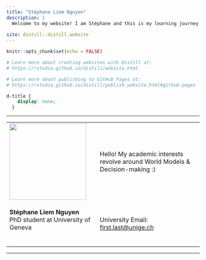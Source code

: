 ```yaml
---
title: "Stéphane Liem Nguyen"
description: |
  Welcome to my website! I am Stéphane and this is my learning journey.
   
site: distill::distill_website
---
```


```r
knitr::opts_chunk$set(echo = FALSE)

# Learn more about creating websites with Distill at:
# https://rstudio.github.io/distill/website.html

# Learn more about publishing to GitHub Pages at:
# https://rstudio.github.io/distill/publish_website.html#github-pages

```

```css
d-title {
    display: none;
  }
```

---


<!---  <img src="images/profile.jpeg" alt="Profile Picture" class="profile-picture"> --->

<table>
<tr>
<td>
<img align="left" src="static/images/profile-circle.png" width="200">
</td>
<td>
Hello! My academic interests revolve around World Models & Decision-making :)
</td>
</tr>
<tr>
<td>
<p class="small">
**Stéphane Liem Nguyen**<br>
PhD student at University of Geneva<br>
<!---Email--->
  <a href="mailto:stephaneliem.nguyen@gmail.com" target="_blank" rel="noopener noreferrer"><i class="fa fa-envelope" aria-hidden="true"></i></a>&nbsp;
<!---Linkedin--->
  <a href="https://www.linkedin.com/in/stéphane-liem-nguyen/" target="_blank" rel="noopener noreferrer"><i class="fa fa-linkedin"></i></a>&nbsp;
<!---GitHub--->
  <a href="https://github.com/Zenchiyu/" target="_blank" rel="noopener noreferrer"><i class="fab fa-github"></i></a>&nbsp;
<!---ResearchGate--->
  <a href="https://www.researchgate.net/profile/Stephane_Nguyen?ev=hdr_xprf&_tp=eyJjb250ZXh0Ijp7InBhZ2UiOiJfZGlyZWN0In19" target="_blank" rel="noopener noreferrer"><i class="fa-brands fa-researchgate"></i></a>&nbsp;
</p>
</td>
<td>
University Email: <a href="mailto:stephane.nguyen@unige.ch">first.last@unige.ch</a>
</td>
</tr>
</table>

<!--- -------------------------------------- --->
<!--- https://stackoverflow.com/questions/43840742/how-to-embed-local-video-in-r-markdown --->
<!--- <video controls>
  <source src="static/videos/carousel1.mp4" type="video/mp4">
</video> --->

---